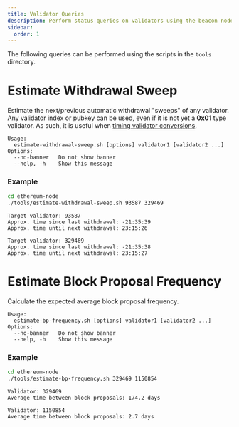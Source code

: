 ```yaml
---
title: Validator Queries
description: Perform status queries on validators using the beacon node API.
sidebar:
  order: 1
---
```


The following queries can be performed using the scripts in the `tools` directory.

# Estimate Withdrawal Sweep
Estimate the next/previous automatic withdrawal "sweeps" of any validator.  Any validator index or pubkey
can be used, even if it is not yet a **0x01** type validator.
As such, it is useful when [timing validator conversions](../../guides/compound-or-consolidate/#1-time-the-conversion-carefully).

```
Usage:
  estimate-withdrawal-sweep.sh [options] validator1 [validator2 ...]
Options:
  --no-banner   Do not show banner
  --help, -h    Show this message
```

### Example
```bash
cd ethereum-node
./tools/estimate-withdrawal-sweep.sh 93587 329469
```
```
Target validator: 93587
Approx. time since last withdrawal: -21:35:39
Approx. time until next withdrawal: 23:15:26

Target validator: 329469
Approx. time since last withdrawal: -21:35:38
Approx. time until next withdrawal: 23:15:27
```


# Estimate Block Proposal Frequency
Calculate the expected average block proposal frequency.

```
Usage:
  estimate-bp-frequency.sh [options] validator1 [validator2 ...]
Options:
  --no-banner   Do not show banner
  --help, -h    Show this message
```

### Example
```bash
cd ethereum-node
./tools/estimate-bp-frequency.sh 329469 1150854
```
```
Validator: 329469
Average time between block proposals: 174.2 days

Validator: 1150854
Average time between block proposals: 2.7 days
```
